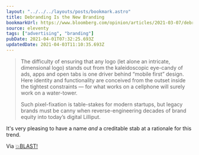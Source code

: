 ```yaml
---
layout: "../../../layouts/posts/bookmark.astro"
title: Debranding Is the New Branding
bookmarkUrl: https://www.bloomberg.com/opinion/articles/2021-03-07/debranding-is-the-new-branding-for-burger-king-warner-bros
source: eleventy
tags: ["advertising", "branding"]
pubDate: 2021-04-01T07:32:25.693Z
updatedDate: 2021-04-03T11:10:35.693Z
---
```


> The difficulty of ensuring that any logo (let alone an intricate, dimensional logo) stands out from the kaleidoscopic eye-candy of ads, apps and open tabs is one driver behind “mobile first” design. Here identity and functionality are conceived from the outset inside the tightest constraints — for what works on a cellphone will surely work on a water-tower.
>
> Such pixel-fixation is table-stakes for modern startups, but legacy brands must be canny when reverse-engineering decades of brand equity into today’s digital Lilliput.

It's very pleasing to have a name _and_ a creditable stab at a rationale for this trend.

Via [💥BLAST!](https://blast.red/)
